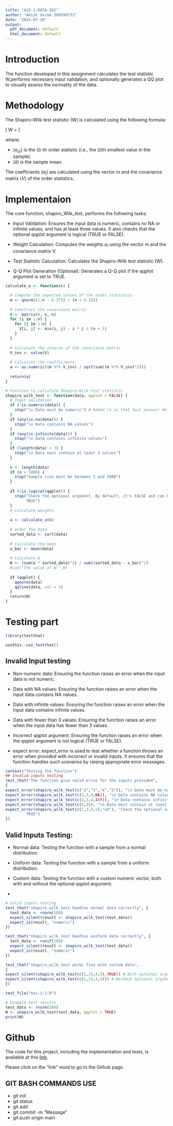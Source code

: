 ```yaml
---
title: "ASS-1-DATA-501"
author: "Amish Verma 300598733"
date: "2024-07-26"
output:
  pdf_document: default
  html_document: default
---
```


# Introduction

The function developed in this assignment calculates the test statistic W,performs necessary input validation, and optionally generates a QQ plot to visually assess the normality of the data.

# Methodology

The Shapiro-Wilk test statistic (W) is calculated using the following formula:

\[ W = \frac{\left(\sum_{i=1}^n a_i x_{(i)}\right)^2}{\sum_{i=1}^n (x_i - \bar{x})^2} \]

where:

- $(x_{(i)})$ is the $(i)$-th order statistic (i.e., the $(i)$th smallest value in the sample).
- $(\bar{x})$ is the sample mean.

The coefficients $(a_{i})$ are calculated using the vector $m$ and the covariance matrix $(V)$ of the order statistics.

# Implementaion

The core function, shapiro_Wilk_test, performs the following tasks:

+ Input Validation: Ensures the input data is numeric, contains no NA or infinite values, and has at least three values. It also checks that the optional qqplot argument is logical (TRUE or FALSE).

+ Weight Calculation: Computes the weights $a_{i}$ using the vector m and the covariance matrix V.

+ Test Statistic Calculation: Calculates the Shapiro-Wilk test statistic (W).

+ Q-Q Plot Generation (Optional): Generates a Q-Q plot if the qqplot argument is set to TRUE.





```r
calculate_a <- function(n) {

  # Compute the expected values of the order statistics
  m <- qnorm((1:n - 0.375) / (n + 0.25))
  
  # Construct the covariance matrix
  V <- matrix(0, n, n)
  for (i in 1:n) {
    for (j in 1:n) {
      V[i, j] <- min(i, j) - i * j / (n + 1)
    }
  }
  
  # Calculate the inverse of the covariance matrix
  V_inv <- solve(V)
  
  # Calculate the coefficients
  a <- as.numeric((m %*% V_inv) / sqrt(sum((m %*% V_inv)^2)))
  
  return(a)
}

# Function to calculate Shapiro-Wilk test statistic
shapiro_wilk_test <- function(data, qqplot = FALSE) {
  # Input validation
  if (!is.numeric(data)) {
    stop("\n Data must be numeric") # Added \n so that test passes! Weird stuff to catch
  }
  if (any(is.na(data))) {
    stop("\n Data contains NA values")
  }
  if (any(is.infinite(data))) {
    stop("\n Data contains infinite values")
  }
  if (length(data) < 3) {
    stop("\n Data must contain at least 3 values")
  }
  
  n <- length(data)
  if (n > 5000) {
    stop("Sample size must be between 3 and 5000")
  }
  
  if (!is.logical(qqplot)) {
    stop("Check the optional argument. By default, it's FALSE and can be set to
         TRUE")
  }
  # Calculate weights
  
  a <- calculate_a(n)
  
  # Order the data
  sorted_data <- sort(data)
  
  # Calculate the mean
  x_bar <- mean(data)
  
  # Calculate W
  W <- (sum(a * sorted_data)^2) / sum((sorted_data - x_bar)^2)
  #cat("The value of W:",W)
  
  if (qqplot) {
    qqnorm(data)
    qqline(data, col = 2)
  }
  return(W)
}
```


# Testing part

```r
library(testthat)

usethis::use_testthat()

```

## Invalid Input testing

+ Non-numeric data: Ensuring the function raises an error when the input data is not numeric.

+ Data with NA values: Ensuring the function raises an error when the input data contains NA values.

+ Data with infinite values: Ensuring the function raises an error when the input data contains infinite values.

+ Data with fewer than 3 values: Ensuring the function raises an error when the input data has fewer than 3 values.

+ Incorrect qqplot argument: Ensuring the function raises an error when the qqplot argument is not logical (TRUE or FALSE).

+ expect error: expect_error is used to test whether a function throws an error when provided with incorrect or invalid inputs. It ensures that the function handles such scenarios by raising appropriate error messages.

```r
context("Testing the function")
## Invalid inputs testing
test_that("The function give valid erros for the inputs provided",
{
expect_error(shapiro_wilk_test(c("2","3","4","5")), "\n Data must be numeric")
expect_error(shapiro_wilk_test(c(2,3,4,NA)), "\n Data contains NA values")
expect_error(shapiro_wilk_test(c(2,3,4,Inf)), "\n Data contains infinite values")
expect_error(shapiro_wilk_test(c(2,3)), "\n Data must contain at least 3 values")
expect_error(shapiro_wilk_test(c(2,3,4,5),"ad"), "Check the optional argument. By default, it's FALSE and can be set to
         TRUE")
})


```

## Valid Inputs Testing:

+ Normal data: Testing the function with a sample from a normal distribution.
+ Uniform data: Testing the function with a sample from a uniform distribution.
+ Custom data: Testing the function with a custom numeric vector, both with and without the optional qqplot argument.

+


```r


# Valid inputs testing
test_that("shapiro_wilk_test handles normal data correctly", {
  test_data <- rnorm(100)
  expect_silent(result <- shapiro_wilk_test(test_data))
  expect_is(result, "numeric")
})

test_that("shapiro_wilk_test handles uniform data correctly", {
  test_data <- runif(100)
  expect_silent(result <- shapiro_wilk_test(test_data))
  expect_is(result, "numeric")
})

test_that("shapiro_wilk_test works fine with custom data",
{
expect_silent(shapiro_wilk_test(c(2,33,4,5),TRUE)) # With optional argument
expect_silent(shapiro_wilk_test(c(2,33,4,5))) # Without optional argument
})
```


```r
test_file("Ass-1-1.R")
```
```r
# Example test results
test_data <- rnorm(100)
W <- shapiro_wilk_test(test_data, qqplot = TRUE)
print(W)
```


# Github

The code for this project, including the implementation and tests, is available at this [link](https://github.com/amishverma/data-501-assignment-shapiro-wilk-test).

Please click on the "link" word to go to the Github page.

## GIT BASH COMMANDS USE

- git init
- git status
- git add
- git commit -m "Message"
- git push origin main
